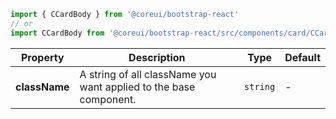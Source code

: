 
```jsx
import { CCardBody } from '@coreui/bootstrap-react'
// or
import CCardBody from '@coreui/bootstrap-react/src/components/card/CCardBody'
```

| Property | Description | Type | Default |
| --- | --- | --- | --- |
| **className** | A string of all className you want applied to the base component. | `string` | - |
